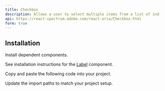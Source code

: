 ```yaml
---
title: Checkbox
description: Allows a user to select multiple items from a list of individual items, or to mark one individual item as selected.
api: https://react-spectrum.adobe.com/react-aria/Checkbox.html
form: true
---
```


<ComponentPreview name="ui/checkbox/demo.tsx" />

## Installation

<Steps>

<Step>Install dependent components.</Step>

See installation instructions for the [Label](/docs/components/label) component.

<Step>Copy and paste the following code into your project.</Step>

<ComponentSource name="ui/checkbox/index.tsx" />

<Step>Update the import paths to match your project setup.</Step>

</Steps>
